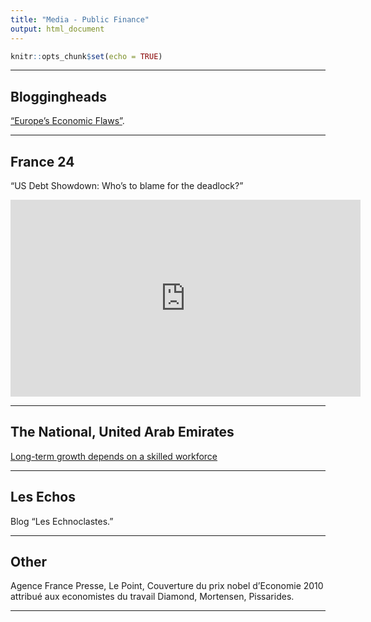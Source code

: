 ```yaml
---
title: "Media - Public Finance"
output: html_document
---
```


```r
knitr::opts_chunk$set(echo = TRUE)
```

___

## Bloggingheads

[“Europe’s Economic Flaws”](http://bloggingheads.tv/videos/8704).

___

## France 24

“US Debt Showdown: Who’s to blame for the deadlock?”

<iframe width="560" height="315" src="https://www.youtube.com/embed/vAR_UTs3IIk" frameborder="0" allowfullscreen></iframe>

___

## The National, United Arab Emirates

[Long-term growth depends on a skilled workforce](http://www.ouazad.com/opinions/the-national.gif)

___

## Les Echos

Blog “Les Echnoclastes.”

___

## Other

Agence France Presse, Le Point, Couverture du prix nobel d’Economie 2010 attribué aux economistes du travail Diamond, Mortensen, Pissarides.

___



